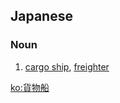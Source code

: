==Japanese==
{{ja-kanjitab|か|もつ|せん|yomi=on}}

===Noun===
{{ja-noun|かもつせん}}

# [[cargo ship]], [[freighter]]

[[ko:貨物船]]